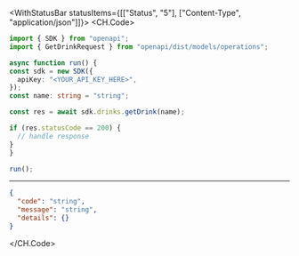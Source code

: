 

<WithStatusBar statusItems={[["Status", "5"], ["Content-Type", "application/json"]]}>
  <CH.Code>
  ```typescript GetDrink.ts
  import { SDK } from "openapi";
import { GetDrinkRequest } from "openapi/dist/models/operations";

async function run() {
  const sdk = new SDK({
    apiKey: "<YOUR_API_KEY_HERE>",
  });
const name: string = "string";

  const res = await sdk.drinks.getDrink(name);

  if (res.statusCode == 200) {
    // handle response
  }
}

run();
  ```
  ---

  ```json Example Response
  {
    "code": "string",
    "message": "string",
    "details": {}
  }
  ```
  </CH.Code>
</WithStatusBar>
